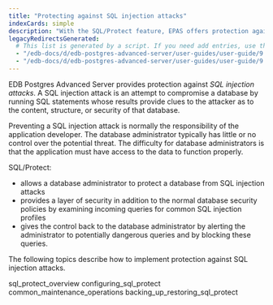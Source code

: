 ```yaml
---
title: "Protecting against SQL injection attacks"
indexCards: simple
description: "With the SQL/Protect feature, EPAS offers protection against SQL injection attacks by examining incoming queries for common SQL injection profiles."
legacyRedirectsGenerated:
  # This list is generated by a script. If you need add entries, use the `legacyRedirects` key.
  - "/edb-docs/d/edb-postgres-advanced-server/user-guides/user-guide/9.6/EDB_Postgres_Advanced_Server_Guide.1.27.html"
  - "/edb-docs/d/edb-postgres-advanced-server/user-guides/user-guide/9.5/EDB_Postgres_Enterprise_Guide.1.072.html"
---
```


<div id="protecting_against_sql_injection_attacks" class="registered_link"></div>

EDB Postgres Advanced Server provides protection against *SQL injection attacks*. A SQL injection attack is an attempt to compromise a database by running SQL statements whose results provide clues to the attacker as to the content, structure, or security of that database.

Preventing a SQL injection attack is normally the responsibility of the application developer. The database administrator typically has little or no control over the potential threat. The difficulty for database administrators is that the application must have access to the data to function properly.

SQL/Protect:

- allows a database administrator to protect a database from SQL injection attacks 
- provides a layer of security in addition to the normal database security policies by examining incoming queries for common SQL injection profiles
- gives the control back to the database administrator by alerting the administrator to potentially dangerous queries and by blocking these queries.

The following topics describe how to implement protection against SQL injection attacks.

<div class="toctree" maxdepth="3">

sql_protect_overview configuring_sql_protect common_maintenance_operations backing_up_restoring_sql_protect

</div>
